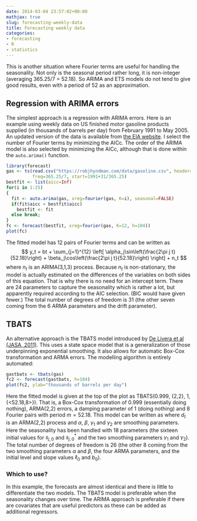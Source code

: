 ```yaml
---
date: 2014-03-04 23:57:02+00:00
mathjax: true
slug: forecasting-weekly-data
title: Forecasting weekly data
categories:
- forecasting
- R
- statistics
---
```


This is another situation where Fourier terms are useful for handling the seasonality. Not only is the seasonal period rather long, it is non-integer (averaging 365.25/7 = 52.18). So ARIMA and ETS models do not tend to give good results, even with a period of 52 as an approximation.

## Regression with ARIMA errors

The simplest approach is a regression with ARIMA errors. Here is an example using weekly data on US finished motor gasoline products supplied (in thousands of barrels per day) from February 1991 to May 2005. An updated version of the data is available from [the EIA website](http://www.eia.gov/dnav/pet/hist/LeafHandler.ashx?n=PET&s=wgfupus2&f=W). I select the number of Fourier terms by minimizing the AICc. The order of the ARIMA model is also selected by minimizing the AICc, although that is done within the `auto.arima()` function.

```r
library(forecast)
gas <- ts(read.csv("https://robjhyndman.com/data/gasoline.csv", header=FALSE)[,1],
          freq=365.25/7, start=1991+31/365.25)
bestfit <- list(aicc=Inf)
for(i in 1:25)
{
  fit <- auto.arima(gas, xreg=fourier(gas, K=i), seasonal=FALSE)
  if(fit$aicc < bestfit$aicc)
    bestfit <- fit
  else break;
}
fc <- forecast(bestfit, xreg=fourier(gas, K=12, h=104))
plot(fc)
```

The fitted model has 12 pairs of Fourier terms and can be written as
$$
y_t = bt + \sum_{j=1}^{12} \left[ \alpha_j\sin\left(\frac{2\pi j t}{52.18}\right) + \beta_j\cos\left(\frac{2\pi j t}{52.18}\right) \right] + n_t
$$
where $n_t$ is an ARIMA(3,1,3) process. Because $n_t$ is non-stationary, the model is actually estimated on the differences of the variables on both sides of this equation. That is why there is no need for an intercept term. There are 24 parameters to capture the seasonality which is rather a lot, but apparently required according to the AIC selection. (BIC would have given fewer.) The total number of degrees of freedom is 31 (the other seven coming from the 6 ARMA parameters and the drift parameter).

## TBATS

An alternative approach is the TBATS model introduced by [De Livera et al (JASA, 2011)](/publications/complex-seasonality/). This uses a state space model that is a generalization of those underpinning exponential smoothing. It also allows for automatic Box-Cox transformation and ARMA errors. The modelling algorithm is entirely automated:

```r
gastbats <- tbats(gas)
fc2 <- forecast(gastbats, h=104)
plot(fc2, ylab="thousands of barrels per day")
```

Here the fitted model is given at the top of the plot as TBATS(0.999, {2,2}, 1, {<52.18,8>}). That is, a Box-Cox transformation of 0.999 (essentially doing nothing), ARMA(2,2) errors, a damping parameter of 1 (doing nothing) and 8 Fourier pairs with period $m=52.18$. This model can be written as
\begin{align}
y_t &= \ell_{t-1} + b_{t-1} + s_{t-1} + \alpha d_t\\
b_t &= b_{t-1} + \beta d_t\\
s_t &= \sum_{j=1}^{8} s_{j,t}\\
s_{j,t} &= s_{j,t-1}\cos \left(\frac{2\pi j t}{52.18}\right) +s_{j,t-1}^{\ast}\sin \left(\frac{2\pi j t}{52.18}\right) + \gamma_1d_t \\
s_{j,t}^{\ast} &= -s_{j,t-1}\sin\left(\frac{2\pi j t}{52.18}\right) + s_{j,t-1}^{\ast}\cos\left(\frac{2\pi j t}{52.18}\right)+\gamma_2d_t,
\end{align}
where $d_t$ is an ARMA(2,2) process and  $\alpha$, $\beta$, $\gamma_1$ and $\gamma_2$ are smoothing parameters. Here the seasonality has been handled with 18 parameters (the sixteen initial values for $s_{j,0}$ and $s_{j,0}^{\ast}$ and the two smoothing parameters $\gamma_1$ and $\gamma_2$). The total number of degrees of freedom is 26 (the other 8 coming from the two smoothing parameters $\alpha$ and $\beta$, the four ARMA parameters, and the initial level and slope values $\ell_0$ and $b_0$).



### Which to use?



In this example, the forecasts are almost identical and there is little to differentiate the two models. The TBATS model is preferable when the seasonality changes over time. The ARIMA approach is preferable if there are covariates that are useful predictors as these can be added as additional regressors.
